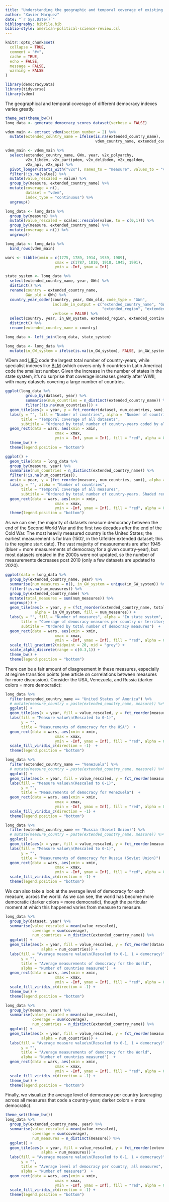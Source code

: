 ```yaml
---
title: "Understanding the geographic and temporal coverage of existing democracy indexes"
author: "Xavier Marquez"
date: "`r Sys.Date()`"
bibliography: bibfile.bib
biblio-style: american-political-science-review.csl
---
```


```r
knitr::opts_chunk$set(
  collapse = TRUE,
  comment = "#>",
  cache = TRUE,
  echo = FALSE,
  message = FALSE,
  warning = FALSE
)
```

```r
library(democracyData)
library(tidyverse)
library(vdem)

```

The geographical and temporal coverage of different democracy indexes varies greatly.

```r

theme_set(theme_bw())
long_data <- generate_democracy_scores_dataset(verbose = FALSE)

vdem_main <- extract_vdem(section_number = 2) %>%
  mutate(extended_country_name = ifelse(is.na(extended_country_name),
                                        vdem_country_name, extended_country_name))

vdem_main <- vdem_main %>%
  select(extended_country_name, GWn, year, v2x_polyarchy, 
         v2x_libdem, v2x_partipdem, v2x_delibdem, v2x_egaldem,
         v2x_api, v2x_mpi) %>%
  pivot_longer(starts_with("v2x"), names_to = "measure", values_to = "value") %>%
  filter(!is.na(value)) %>%
  mutate(value_rescaled = value) %>%
  group_by(measure, extended_country_name) %>%
  mutate(coverage = n(),
         dataset = "vdem",
         index_type = "continuous") %>%
  ungroup()

long_data <- long_data %>%
  group_by(measure) %>%
  mutate(value_rescaled = scales::rescale(value, to = c(0,1))) %>%
  group_by(measure, extended_country_name) %>%
  mutate(coverage = n()) %>%
  ungroup() 

long_data <- long_data %>%
  bind_rows(vdem_main)

wars <- tibble(xmin = c(1775, 1789, 1914, 1939, 1989), 
                      xmax = c(1787, 1810, 1918, 1945, 1991),
                      ymin = -Inf, ymax = Inf)

state_system <- long_data %>% 
  select(extended_country_name, year, GWn) %>% 
  distinct() %>%
  rename(country = extended_country_name,
         GWn_old = GWn) %>%
  country_year_coder(country, year, GWn_old, code_type = "GWn", 
                     include_in_output = c("extended_country_name", "GWn", "cown", "in_GW_system",
                                           "extended_region", "extended_continent"),
                     verbose = FALSE) %>%
  select(country, year, in_GW_system, extended_region, extended_continent) %>%
  distinct() %>%
  rename(extended_country_name = country)

long_data <- left_join(long_data, state_system)

long_data <- long_data %>%
  mutate(in_GW_system = ifelse(is.na(in_GW_system), FALSE, in_GW_system))
```

VDem and [LIED](../../reference/LIED.html) code the largest total number of country-years, while specialist indexes like [BLM](../../reference/blm.html) (which covers only 5 countries in Latin America) code the smallest number. Given the increase in the number of states in the state system, it's no surprise that coverage increases greatly after WWII, with many datasets covering a large number of countries. 

```r

ggplot(long_data %>%
         group_by(dataset, year) %>%
         summarise(num_countries = n_distinct(extended_country_name)) %>%
         filter(!is.na(num_countries))) +
  geom_tile(aes(x = year, y = fct_reorder(dataset, num_countries, sum), alpha = num_countries)) +
  labs(y = "", fill = "Number of countries", alpha = "Number of countries",
       title = "Temporal coverage of all datasets", 
       subtitle = "Ordered by total number of country-years coded by all measures in dataset. \nSome datasets offer more than one measure of democracy. \nShaded red areas indicate the American and French revolutions, \nthe First World War, the Second World War, and the end of the Cold War") +
  geom_rect(data = wars, aes(xmin = xmin, 
                      xmax = xmax,
                      ymin = -Inf, ymax = Inf), fill = "red", alpha = 0.3) +
  theme_bw() +
  theme(legend.position = "bottom")

```

```r
ggplot() +
  geom_tile(data = long_data %>%
  group_by(measure, year) %>%
  summarise(num_countries = n_distinct(extended_country_name)) %>%
  filter(!is.na(num_countries)),
  aes(x = year, y = (fct_reorder(measure, num_countries, sum)), alpha = num_countries)) +
  labs(y = "", alpha = "Number of countries",
       title = "Temporal coverage of all measures", 
       subtitle = "Ordered by total number of country-years. Shaded red areas indicate \nthe American and French revolutions, the First World War, \nthe Second World War, and the end of the Cold War") +
  geom_rect(data = wars, aes(xmin = xmin, 
                      xmax = xmax,
                      ymin = -Inf, ymax = Inf), fill = "red", alpha = 0.3) +
  theme(legend.position = "bottom")

```

As we can see, the majority of datasets measure democracy between the end of the Second World War and the first two decades after the end of the Cold War. The most heavily measured country is the United States; the earliest measurement is for Iran (1502, in the Ulfelder extended dataset; this is the regime start date). The vast majority of measurements are after 1945 (bluer = more measurements of democracy for a given country-year), but most datasets created in the 2000s were not updated, so the number of measurements decreases post 2010 (only a few datasets are updated to 2020).

```r

ggplot(data = long_data %>%
  group_by(extended_country_name, year) %>%
  summarise(num_measures = n(), in_GW_system = unique(in_GW_system)) %>%
  filter(!is.na(num_measures)) %>% 
  group_by(extended_country_name) %>% 
  mutate(total_measures = sum(num_measures)) %>%
  ungroup()) +
  geom_tile(aes(x = year, y = (fct_reorder(extended_country_name, total_measures, mean)), 
             alpha = in_GW_system, fill = num_measures)) +
  labs(y = "", fill = "Number of measures", alpha = "In state system",
       title = "Coverage of democracy measures per country or territory",
       subtitle = "Ordered by total number of democracy measures")  +
  geom_rect(data = wars, aes(xmin = xmin, 
                      xmax = xmax,
                      ymin = -Inf, ymax = Inf), fill = "red", alpha = 0.3) +
  scale_fill_gradient2(midpoint = 20, mid = "grey") +
  scale_alpha_discrete(range = c(0.3,1)) +
  theme_bw() +
  theme(legend.position = "bottom") 

```

There can be a fair amount of disagreement in these measures, especially at regime transition points (see article on correlations between measures for more discussion). Consider the USA, Venezuela, and Russia (darker colors = more democratic):

```r
long_data %>%
  filter(extended_country_name == "United States of America") %>%
  # mutate(measure_country = paste(extended_country_name, measure)) %>%
  ggplot() +
  geom_tile(aes(x = year, fill = value_rescaled, y = fct_reorder(measure, coverage))) +
  labs(fill = "Measure value\n(Rescaled to 0-1)",
       y = "",
       title = "Measurements of democracy for the USA")  +
  geom_rect(data = wars, aes(xmin = xmin, 
                      xmax = xmax,
                      ymin = -Inf, ymax = Inf), fill = "red", alpha = 0.3) +
  scale_fill_viridis_c(direction = -1)  +
  theme(legend.position = "bottom")
```

```r
long_data %>%
  filter(extended_country_name == "Venezuela") %>%
  # mutate(measure_country = paste(extended_country_name, measure)) %>%
  ggplot() +
  geom_tile(aes(x = year, fill = value_rescaled, y = fct_reorder(measure, coverage))) +
  labs(fill = "Measure value\n(Rescaled to 0-1)",
       y = "",
       title = "Measurements of democracy for Venezuela")  +
  geom_rect(data = wars, aes(xmin = xmin, 
                      xmax = xmax,
                      ymin = -Inf, ymax = Inf), fill = "red", alpha = 0.3) +
  scale_fill_viridis_c(direction = -1) +
  theme(legend.position = "bottom")
```

```r
long_data %>%
  filter(extended_country_name == "Russia (Soviet Union)") %>%
  # mutate(measure_country = paste(extended_country_name, measure)) %>%
  ggplot() +
  geom_tile(aes(x = year, fill = value_rescaled, y = fct_reorder(measure, coverage))) +
  labs(fill = "Measure value\n(Rescaled to 0-1)",
       y = "",
       title = "Measurements of democracy for Russia (Soviet Union)")  +
  geom_rect(data = wars, aes(xmin = xmin, 
                      xmax = xmax,
                      ymin = -Inf, ymax = Inf), fill = "red", alpha = 0.3) +
  scale_fill_viridis_c(direction = -1) +
  theme(legend.position = "bottom")
```

We can also take a look at the average level of democracy for each measure, across the world. As we can see, the world has become more democratic (darker colors = more democratic), though the particular moment at which this happened varies from measure to measure.

```r
long_data %>%
  group_by(dataset, year) %>%
  summarise(value_rescaled = mean(value_rescaled),
            coverage = sum(coverage),
            num_countries = n_distinct(extended_country_name)) %>%
  ggplot() +
  geom_tile(aes(x = year, fill = value_rescaled, y = fct_reorder(dataset, coverage),
                alpha = num_countries)) +
  labs(fill = "Average measure value\n(Rescaled to 0-1, 1 = democracy)",
       y = "",
       title = "Average measurements of democracy for the World",
       alpha = "Number of countries measured")  +
  geom_rect(data = wars, aes(xmin = xmin, 
                      xmax = xmax,
                      ymin = -Inf, ymax = Inf), fill = "red", alpha = 0.3) +
  scale_fill_viridis_c(direction = -1) +
  theme_bw() +
  theme(legend.position = "bottom") 

```

```r
long_data %>%
  group_by(measure, year) %>%
  summarise(value_rescaled = mean(value_rescaled),
            coverage = sum(coverage),
            num_countries = n_distinct(extended_country_name)) %>%
  ggplot() +
  geom_tile(aes(x = year, fill = value_rescaled, y = fct_reorder(measure, coverage),
                alpha = num_countries)) +
  labs(fill = "Average measure value\n(Rescaled to 0-1, 1 = democracy)",
       y = "",
       title = "Average measurements of democracy for the World",
       alpha = "Number of countries measured")  +
  geom_rect(data = wars, aes(xmin = xmin, 
                      xmax = xmax,
                      ymin = -Inf, ymax = Inf), fill = "red", alpha = 0.3) +
  scale_fill_viridis_c(direction = -1) +
  theme_bw() +
  theme(legend.position = "bottom")

```

Finally, we visualize the average level of democracy per country (averaging across all measures that code a country-year; darker colors = more democratic).

```r
theme_set(theme_bw())
long_data %>%
  group_by(extended_country_name, year) %>%
  summarise(value_rescaled = mean(value_rescaled),
            coverage = sum(coverage),
            num_measures = n_distinct(measure)) %>%
  ggplot() +
  geom_tile(aes(x = year, fill = value_rescaled, y = fct_reorder(extended_country_name, coverage),
                alpha = num_measures)) +
  labs(fill = "Average measure value\n(Rescaled to 0-1, 1 = democracy)",
       y = "",
       title = "Average level of democracy per country, all measures",
       alpha = "Number of measures")  +
  geom_rect(data = wars, aes(xmin = xmin, 
                      xmax = xmax,
                      ymin = -Inf, ymax = Inf), fill = "red", alpha = 0.3) +
  scale_fill_viridis_c(direction = -1) +
  theme(legend.position = "bottom") 

```


